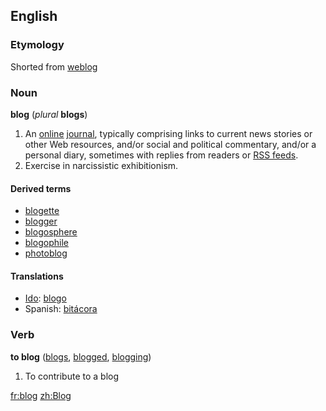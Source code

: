 ==English==
===Etymology===
Shorted from [[weblog]]

===Noun===
'''blog''' (''plural'' '''blogs''')

#An [[online]] [[journal]], typically comprising links to current news stories or other Web resources, and/or social and political commentary, and/or a personal diary, sometimes with replies from readers or [[RSS feed]]s.
#Exercise in narcissistic exhibitionism.

====Derived terms====
*[[blogette]]
*[[blogger]]
*[[blogosphere]]
*[[blogophile]]
*[[photoblog]]

====Translations====
*[[Ido]]: [[blogo]]
*Spanish: [[bitácora]]

===Verb===
'''to blog''' ([[blogs]], [[blogged]], [[blogging]])

#To contribute to a blog

[[fr:blog]]
[[zh:Blog]]
